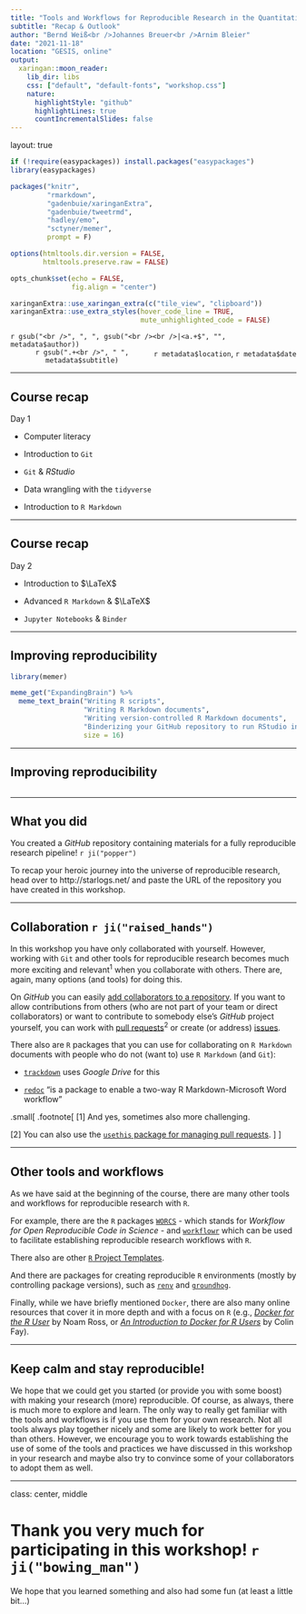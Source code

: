 ```yaml
---
title: "Tools and Workflows for Reproducible Research in the Quantitative Social Sciences"
subtitle: "Recap & Outlook"
author: "Bernd Weiß<br />Johannes Breuer<br />Arnim Bleier"
date: "2021-11-18"
location: "GESIS, online"
output:
  xaringan::moon_reader:
    lib_dir: libs
    css: ["default", "default-fonts", "workshop.css"]
    nature:
      highlightStyle: "github"
      highlightLines: true
      countIncrementalSlides: false
---
```


layout: true

```r
if (!require(easypackages)) install.packages("easypackages")
library(easypackages)

packages("knitr",
         "rmarkdown",
         "gadenbuie/xaringanExtra",
         "gadenbuie/tweetrmd",
         "hadley/emo",
         "sctyner/memer",
         prompt = F)

options(htmltools.dir.version = FALSE,
        htmltools.preserve.raw = FALSE)

opts_chunk$set(echo = FALSE,
               fig.align = "center")

xaringanExtra::use_xaringan_extra(c("tile_view", "clipboard"))
xaringanExtra::use_extra_styles(hover_code_line = TRUE,
                                mute_unhighlighted_code = FALSE)
```

<div class="my-footer">
  <div style="float: left;"><span>`r gsub("<br />", ", ", gsub("<br /><br />|<a.+$", "", metadata$author))`</span></div>
  <div style="float: right;"><span>`r metadata$location`, `r metadata$date`</span></div>
  <div style="text-align: center;"><span>`r gsub(".+<br />", " ", metadata$subtitle)`</span></div>
</div>

---

## Course recap

Day 1

- Computer literacy

- Introduction to `Git`

- `Git` & *RStudio*

- Data wrangling with the `tidyverse`

- Introduction to `R Markdown`

---

## Course recap

Day 2

- Introduction to $\LaTeX$

- Advanced `R Markdown` & $\LaTeX$

- `Jupyter Notebooks` & `Binder`

---

## Improving reproducibility

```r
library(memer)

meme_get("ExpandingBrain") %>% 
  meme_text_brain("Writing R scripts", 
                  "Writing R Markdown documents",
                  "Writing version-controlled R Markdown documents",
                  "Binderizing your GitHub repository to run RStudio in the cloud with all your materials", 
                  size = 16)

```

---

## Improving reproducibility

```r
```

---

## What you did

You created a *GitHub* repository containing materials for a fully reproducible research pipeline! `r ji("popper")`

To recap your heroic journey into the universe of reproducible research, head over to http://starlogs.net/ and paste the URL of the repository you have created in this workshop.

---

## Collaboration `r ji("raised_hands")`

In this workshop you have only collaborated with yourself. However, working with `Git` and other tools for reproducible research becomes much more exciting and relevant<sup>1</sup> when you collaborate with others. There are, again, many options (and tools) for doing this.

On *GitHub* you can easily [add collaborators to a repository](https://docs.github.com/en/account-and-profile/setting-up-and-managing-your-github-user-account/managing-access-to-your-personal-repositories/inviting-collaborators-to-a-personal-repository). If you want to allow contributions from others (who are not part of your team or direct collaborators) or want to contribute to somebody else's *GitHub*  project yourself, you can work with [pull requests](https://docs.github.com/en/pull-requests/collaborating-with-pull-requests/proposing-changes-to-your-work-with-pull-requests/about-pull-requests)<sup>2</sup> or create (or address) [issues](https://docs.github.com/en/issues/tracking-your-work-with-issues/about-issues).

There also are `R` packages that you can use for collaborating on `R Markdown` documents with people who do not (want to) use `R Markdown` (and `Git`):

- [`trackdown`](https://ekothe.github.io/trackdown/) uses *Google Drive* for this

- [`redoc`](https://github.com/noamross/redoc) "is a package to enable a two-way R Markdown-Microsoft Word workflow"

.small[
.footnote[
[1] And yes, sometimes also more challenging.

[2] You can also use the [`usethis` package for managing pull requests](https://www.garrickadenbuie.com/blog/pull-request-flow-usethis/?interactive=1&steps=).
]
]

---

## Other tools and workflows

As we have said at the beginning of the course, there are many other tools and workflows for reproducible research with `R`.

For example, there are the `R` packages [`WORCS`](https://cjvanlissa.github.io/worcs/index.html) - which stands for *Workflow for Open Reproducible Code in Science* - and [`workflowr`](https://jdblischak.github.io/workflowr/index.html) which can be used to facilitate establishing reproducible research workflows with `R`.

There also are other [`R` Project Templates](https://github.com/startyourlab/r-project-template).

And there are packages for creating reproducible `R` environments (mostly by controlling package versions), such as [`renv`](https://rstudio.github.io/renv/index.html) and [`groundhog`](https://groundhogr.com/).

Finally, while we have briefly mentioned `Docker`, there are also many online resources that cover it in more depth and with a focus on `R` (e.g., [*Docker for the R User*](https://github.com/noamross/nyhackr-docker-talk) by Noam Ross, or [*An Introduction to Docker for R Users*](https://colinfay.me/docker-r-reproducibility/) by Colin Fay).

---

## Keep calm and stay reproducible!

We hope that we could get you started (or provide you with some boost) with making your research (more) reproducible. Of course, as always, there is much more to explore and learn. The only way to really get familiar with the tools and workflows is if you use them for your own research. Not all tools always play together nicely and some are likely to work better for you than others. However, we encourage you to work towards establishing the use of some of the tools and practices we have discussed in this workshop in your research and maybe also try to convince some of your collaborators to adopt them as well.

---

class: center, middle

# Thank you very much for participating in this workshop! `r ji("bowing_man")`

We hope that you learned something and also had some fun (at least a little bit...)